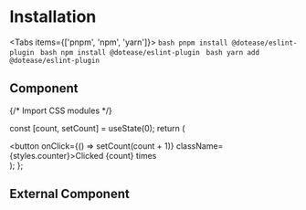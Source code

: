
# Installation

<Tabs items={['pnpm', 'npm', 'yarn']}>
    <Tab>
        ```bash
        pnpm install @dotease/eslint-plugin
        ```
    </Tab>
    <Tab>
        ```bash
        npm install @dotease/eslint-plugin
        ```
    </Tab>
    <Tab>
        ```bash
        yarn add @dotease/eslint-plugin
        ```
    </Tab>
</Tabs>

## Component


{/* Import CSS modules */}

  const [count, setCount] = useState(0);
  return (
    <div>
      <button onClick={() => setCount(count + 1)} className={styles.counter}>Clicked {count} times</button>
    </div>
  );
};

<Counter/>

## External Component


<Counters />
